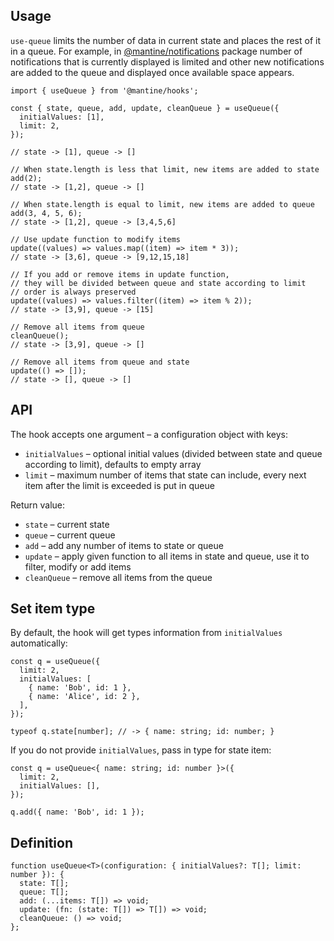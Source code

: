 

## Usage

`use-queue` limits the number of data in current state and places the rest of it in a queue.
For example, in [@mantine/notifications](/others/notifications/) package number of
notifications that is currently displayed is limited and other new notifications are added to the queue and displayed once
available space appears.

```tsx
import { useQueue } from '@mantine/hooks';

const { state, queue, add, update, cleanQueue } = useQueue({
  initialValues: [1],
  limit: 2,
});

// state -> [1], queue -> []

// When state.length is less that limit, new items are added to state
add(2);
// state -> [1,2], queue -> []

// When state.length is equal to limit, new items are added to queue
add(3, 4, 5, 6);
// state -> [1,2], queue -> [3,4,5,6]

// Use update function to modify items
update((values) => values.map((item) => item * 3));
// state -> [3,6], queue -> [9,12,15,18]

// If you add or remove items in update function,
// they will be divided between queue and state according to limit
// order is always preserved
update((values) => values.filter((item) => item % 2));
// state -> [3,9], queue -> [15]

// Remove all items from queue
cleanQueue();
// state -> [3,9], queue -> []

// Remove all items from queue and state
update(() => []);
// state -> [], queue -> []
```

## API

The hook accepts one argument – a configuration object with keys:

- `initialValues` – optional initial values (divided between state and queue according to limit), defaults to empty array
- `limit` – maximum number of items that state can include, every next item after the limit is exceeded is put in queue

Return value:

- `state` – current state
- `queue` – current queue
- `add` – add any number of items to state or queue
- `update` – apply given function to all items in state and queue, use it to filter, modify or add items
- `cleanQueue` – remove all items from the queue

## Set item type

By default, the hook will get types information from `initialValues` automatically:

```tsx
const q = useQueue({
  limit: 2,
  initialValues: [
    { name: 'Bob', id: 1 },
    { name: 'Alice', id: 2 },
  ],
});

typeof q.state[number]; // -> { name: string; id: number; }
```

If you do not provide `initialValues`, pass in type for state item:

```tsx
const q = useQueue<{ name: string; id: number }>({
  limit: 2,
  initialValues: [],
});

q.add({ name: 'Bob', id: 1 });
```

## Definition

```tsx
function useQueue<T>(configuration: { initialValues?: T[]; limit: number }): {
  state: T[];
  queue: T[];
  add: (...items: T[]) => void;
  update: (fn: (state: T[]) => T[]) => void;
  cleanQueue: () => void;
};
```
